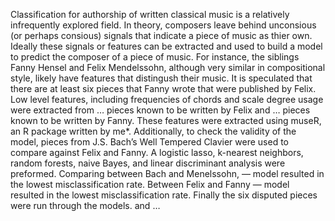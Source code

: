 

Classification for authorship of written classical music is a relatively infrequently explored field. In theory, composers leave behind unconsious (or perhaps consious) signals that indicate a piece of music as thier own. Ideally these signals or features can be extracted and used to build a model to predict the composer of a piece of music. For instance, the siblings Fanny Hensel and Felix Mendelssohn, although very similar in compositional style, likely have features that distingush their music. It is speculated that there are at least six pieces that Fanny wrote that were published by Felix. Low level features, including frequencies of chords and scale degree usage were extracted from ... pieces known to be written by Felix and ... pieces known to be written by Fanny. These features were extracted using museR, an R package written by me*. Additionally, to check the validity of the model, pieces from J.S. Bach's Well Tempered Clavier were used to compare against Felix and Fanny. A logistic lasso, k-nearest neighbors, random forests, naive Bayes, and linear discriminant analysis were preformed. Comparing between Bach and Menelssohn, --- model resulted in the lowest misclassification rate. Between Felix and Fanny --- model resulted in the lowest misclassification rate.  Finally the six disputed pieces were run through the models. and ...


